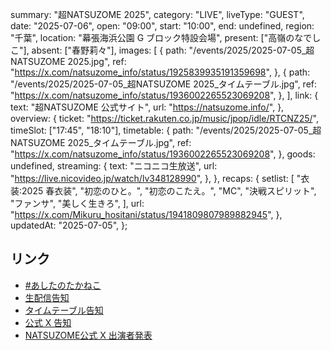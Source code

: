   summary: "超NATSUZOME 2025",
  category: "LIVE",
  liveType: "GUEST",
  date: "2025-07-06",
  open: "09:00",
  start: "10:00",
  end: undefined,
  region: "千葉",
  location: "幕張海浜公園 G ブロック特設会場",
  present: ["高嶺のなでしこ"],
  absent: ["春野莉々"],
  images: [
    {
      path: "/events/2025/2025-07-05_超NATSUZOME 2025.jpg",
      ref: "https://x.com/natsuzome_info/status/1925839935191359698",
    },
    {
      path: "/events/2025/2025-07-05_超NATSUZOME 2025_タイムテーブル.jpg",
      ref: "https://x.com/natsuzome_info/status/1936002265523069208",
    },
  ],
  link: {
    text: "超NATSUZOME 公式サイト",
    url: "https://natsuzome.info/",
  },
  overview: {
    ticket: "https://ticket.rakuten.co.jp/music/jpop/idle/RTCNZ25/",
    timeSlot: ["17:45", "18:10"],
    timetable: {
      path: "/events/2025/2025-07-05_超NATSUZOME 2025_タイムテーブル.jpg",
      ref: "https://x.com/natsuzome_info/status/1936002265523069208",
    },
    goods: undefined,
    streaming: {
      text: "ニコニコ生放送",
      url: "https://live.nicovideo.jp/watch/lv348128990",
    },
  },
  recaps: {
    setlist: [
      "衣装:2025 春衣装",
      "初恋のひと。",
      "初恋のこたえ。",
      "MC",
      "決戦スピリット",
      "ファンサ",
      "美しく生きろ",
    ],
    url: "https://x.com/Mikuru_hositani/status/1941809807989882945",
  },
  updatedAt: "2025-07-05",
};

## リンク

- [#あしたのたかねこ](https://x.com/takanenofficial/status/1941467374563348914)
- [生配信告知](https://x.com/natsuzome_info/status/1941086790871634355)
- [タイムテーブル告知](https://x.com/natsuzome_info/status/1936002265523069208)
- [公式 X 告知](https://x.com/takanenofficial/status/1925862058903420968)
- [NATSUZOME公式 X 出演者発表](https://x.com/natsuzome_info/status/1925839935191359698)
